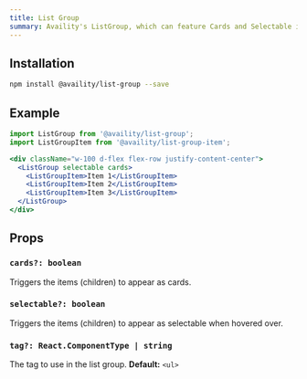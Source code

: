 ```yaml
---
title: List Group
summary: Availity's ListGroup, which can feature Cards and Selectable items
---
```


## Installation

```bash
npm install @availity/list-group --save
```

## Example

```jsx live=true viewCode=true
import ListGroup from '@availity/list-group';
import ListGroupItem from '@availity/list-group-item';

<div className="w-100 d-flex flex-row justify-content-center">
  <ListGroup selectable cards>
    <ListGroupItem>Item 1</ListGroupItem>
    <ListGroupItem>Item 2</ListGroupItem>
    <ListGroupItem>Item 3</ListGroupItem>
  </ListGroup>
</div>
```

## Props

### `cards?: boolean`
Triggers the items (children) to appear as cards.

### `selectable?: boolean`
Triggers the items (children) to appear as selectable when hovered over.

### `tag?: React.ComponentType | string`
The tag to use in the list group. **Default:** `<ul>`